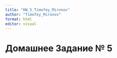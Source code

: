 ---
title: "HW_5_Timofey_Mironov"
author: "Timofey_Mironov"
format: html
editor: visual
---

# Домашнее Задание № 5
